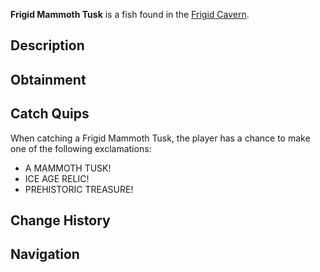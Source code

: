 {{FishInfobox
|image          = Frigid Mammoth Tusk.png
|rarity         = Mythical
|sea            = First Sea
|location       = [[Frigid Cavern]]
|sublocation    = 
|sources        = Fishing Rod
|radar_location = 
|prog_speed     = -40
|xp             = 1200
|weather        = 
|time           = 
|season         = Winter
|bait           = 
|base_weight    = 500
|base_value     = 3000
|weight_range   = 250
|base_chance    = 0.05
|base_resil     = 15
}}
'''Frigid Mammoth Tusk''' is a {{Rarity|Mythical}} fish found in the [[Frigid Cavern]].

== Description ==
{{Description|A massive mammoth tusk perfectly preserved in ancient ice, still emanating prehistoric power.|Bestiary Entry}}

== Obtainment ==
{{Description|Hidden in the oldest, deepest part of the frozen cavern.|Bestiary Hint}}
{{Fish Availability|
Frigid Cavern
|top_rods      = 
Leviathan's Fang Rod\81205.44\261262.41;
Free Spirit Rod\73906.35\256609.94;
Trident Rod\71002.77\246528.42;
No-Life Rod\57500.82\182648.54;
Seraphic Rod\55924.41\160897.48;
Resourceful Rod\43791.29\149141.06;
Destiny Rod\49379.25\140298.92;
Heaven's Rod\46541.95\135136.43;
Azure Of Lagoon\50303.06\183703.37;
The Lost Rod\42045.01\145984.32;
Abyssal Specter Rod\47155.96\163730.01;
Zeus Rod\46342.32\148569.82;
Ethereal Prism Rod\55689.84\156346.1;
Rod Of The Forgotten Fang\51883.95\155229.96;
Challenger's Rod\51821.95\161852.27;
Rod Of The Exalted One\48134.88\147940.63;
Rod Of The Depths\46543.99\146027.36;
Verdant Shear Rod\45715.76\147444;
Blazebringer Rod\44271.07\150692.25;
Depthseeker Rod\43091.05\156374.62;
Avalanche Rod\39202.32\142963.18;
Volcanic Rod\38510.7\133712.84;
Steady Rod\17308.29\59803.72
|recommended   = Trident Rod
}}

== Catch Quips ==
When catching a Frigid Mammoth Tusk, the player has a chance to make one of the following exclamations:
* A MAMMOTH TUSK!
* ICE AGE RELIC!
* PREHISTORIC TREASURE!

== Change History ==
{{Change History|{{subst:Current Version}}}}

== Navigation ==
{{Fish Navbox|Frigid Cavern}}